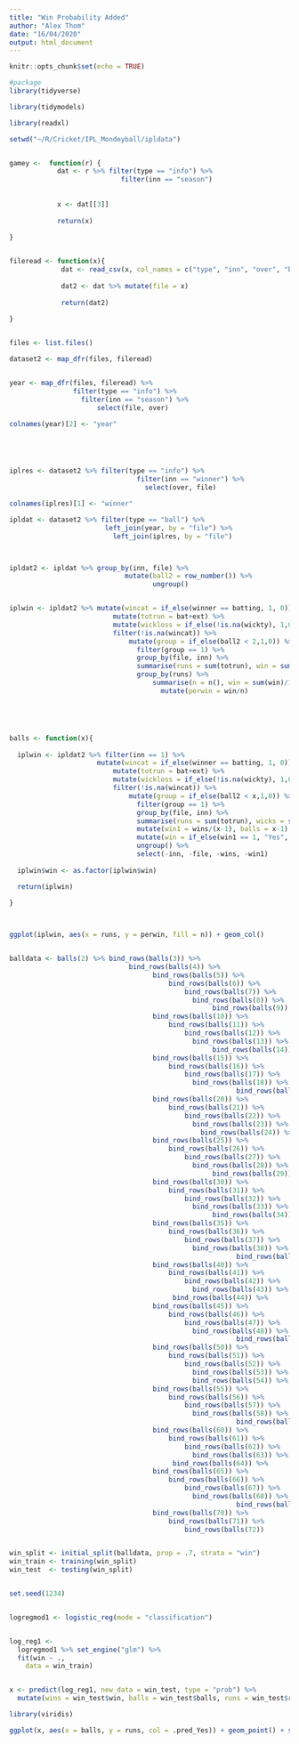 ```yaml
---
title: "Win Probability Added"
author: "Alex Thom"
date: "16/04/2020"
output: html_document
---
```


```r
knitr::opts_chunk$set(echo = TRUE)
```



```r
#package
library(tidyverse)

library(tidymodels)

library(readxl)
```


```r




setwd("~/R/Cricket/IPL_Mondeyball/ipldata")


gamey <-  function(r) {
            dat <- r %>% filter(type == "info") %>%
                            filter(inn == "season")  
            
          
            x <- dat[[3]]
            
            return(x)
  
}


fileread <- function(x){
             dat <- read_csv(x, col_names = c("type", "inn", "over", "batting", "batsman", "nonstrik", "bowler", "bat", "ext", "wickty", "diss"))
             
             dat2 <- dat %>% mutate(file = x)
             
             return(dat2)
  
}


files <- list.files()

dataset2 <- map_dfr(files, fileread)


year <- map_dfr(files, fileread) %>%
                filter(type == "info") %>%
                  filter(inn == "season") %>%
                      select(file, over)

colnames(year)[2] <- "year" 





iplres <- dataset2 %>% filter(type == "info") %>%
                                filter(inn == "winner") %>%
                                  select(over, file)

colnames(iplres)[1] <- "winner"

ipldat <- dataset2 %>% filter(type == "ball") %>%
                        left_join(year, by = "file") %>%
                          left_join(iplres, by = "file") 




```


```r

ipldat2 <- ipldat %>% group_by(inn, file) %>%
                             mutate(ball2 = row_number()) %>%
                                    ungroup()



```



```r


iplwin <- ipldat2 %>% mutate(wincat = if_else(winner == batting, 1, 0)) %>%
                          mutate(totrun = bat+ext) %>%
                          mutate(wickloss = if_else(!is.na(wickty), 1,0))
                          filter(!is.na(wincat)) %>%
                              mutate(group = if_else(ball2 < 2,1,0)) %>%
                                filter(group == 1) %>%
                                group_by(file, inn) %>%
                                summarise(runs = sum(totrun), win = sum(wincat)) %>%
                                group_by(runs) %>%
                                    summarise(n = n(), win = sum(win)/120) %>%
                                      mutate(perwin = win/n)






```


```r

balls <- function(x){
  
  iplwin <- ipldat2 %>% filter(inn == 1) %>%
                      mutate(wincat = if_else(winner == batting, 1, 0)) %>%
                          mutate(totrun = bat+ext) %>%
                          mutate(wickloss = if_else(!is.na(wickty), 1,0)) %>%
                          filter(!is.na(wincat)) %>%
                              mutate(group = if_else(ball2 < x,1,0)) %>%
                                filter(group == 1) %>%
                                group_by(file, inn) %>%
                                summarise(runs = sum(totrun), wicks = sum(wickloss), wins = sum(wincat)) %>%
                                mutate(win1 = wins/(x-1), balls = x-1) %>%
                                mutate(win = if_else(win1 == 1, "Yes", "No")) %>%
                                ungroup() %>%
                                select(-inn, -file, -wins, -win1)
  
  iplwin$win <- as.factor(iplwin$win)

  return(iplwin)
  
}




```




```r


ggplot(iplwin, aes(x = runs, y = perwin, fill = n)) + geom_col()



```




```r


balldata <- balls(2) %>% bind_rows(balls(3)) %>%
                              bind_rows(balls(4)) %>%
                                    bind_rows(balls(5)) %>%
                                        bind_rows(balls(6)) %>%
                                            bind_rows(balls(7)) %>%
                                              bind_rows(balls(8)) %>%
                                                   bind_rows(balls(9)) %>%
                                    bind_rows(balls(10)) %>%
                                        bind_rows(balls(11)) %>%
                                            bind_rows(balls(12)) %>%
                                              bind_rows(balls(13)) %>%
                                                   bind_rows(balls(14)) %>%
                                    bind_rows(balls(15)) %>%
                                        bind_rows(balls(16)) %>%
                                            bind_rows(balls(17)) %>%
                                              bind_rows(balls(18)) %>%
                                                         bind_rows(balls(19)) %>%
                                    bind_rows(balls(20)) %>%
                                        bind_rows(balls(21)) %>%
                                            bind_rows(balls(22)) %>%
                                              bind_rows(balls(23)) %>%
                                                bind_rows(balls(24)) %>%
                                    bind_rows(balls(25)) %>%
                                        bind_rows(balls(26)) %>%
                                            bind_rows(balls(27)) %>%
                                              bind_rows(balls(28)) %>%
                                                   bind_rows(balls(29)) %>%
                                    bind_rows(balls(30)) %>%
                                        bind_rows(balls(31)) %>%
                                            bind_rows(balls(32)) %>%
                                              bind_rows(balls(33)) %>%
                                                   bind_rows(balls(34)) %>%
                                    bind_rows(balls(35)) %>%
                                        bind_rows(balls(36)) %>%
                                            bind_rows(balls(37)) %>%
                                              bind_rows(balls(38)) %>%
                                                         bind_rows(balls(39)) %>%
                                    bind_rows(balls(40)) %>%
                                        bind_rows(balls(41)) %>%
                                            bind_rows(balls(42)) %>%
                                              bind_rows(balls(43)) %>%
                                         bind_rows(balls(44)) %>%
                                    bind_rows(balls(45)) %>%
                                        bind_rows(balls(46)) %>%
                                            bind_rows(balls(47)) %>%
                                              bind_rows(balls(48)) %>%
                                                         bind_rows(balls(49)) %>%
                                    bind_rows(balls(50)) %>%
                                        bind_rows(balls(51)) %>%
                                            bind_rows(balls(52)) %>%
                                              bind_rows(balls(53)) %>%
                                              bind_rows(balls(54)) %>%
                                    bind_rows(balls(55)) %>%
                                        bind_rows(balls(56)) %>%
                                            bind_rows(balls(57)) %>%
                                              bind_rows(balls(58)) %>%
                                                         bind_rows(balls(59)) %>%
                                    bind_rows(balls(60)) %>%
                                        bind_rows(balls(61)) %>%
                                            bind_rows(balls(62)) %>%
                                              bind_rows(balls(63)) %>%
                                         bind_rows(balls(64)) %>%
                                    bind_rows(balls(65)) %>%
                                        bind_rows(balls(66)) %>%
                                            bind_rows(balls(67)) %>%
                                              bind_rows(balls(68)) %>%
                                                         bind_rows(balls(69)) %>%
                                    bind_rows(balls(70)) %>%
                                        bind_rows(balls(71)) %>%
                                            bind_rows(balls(72))



````



```r


win_split <- initial_split(balldata, prop = .7, strata = "win")
win_train <- training(win_split)
win_test  <- testing(win_split)



```



```r

set.seed(1234)


logregmod1 <- logistic_reg(mode = "classification")


log_reg1 <- 
  logregmod1 %>% set_engine("glm") %>%
  fit(win ~ .,
    data = win_train)



```



```r
 
x <- predict(log_reg1, new_data = win_test, type = "prob") %>%
  mutate(wins = win_test$win, balls = win_test$balls, runs = win_test$runs, wicks = win_test$wicks) 

```


```r
library(viridis)

ggplot(x, aes(x = balls, y = runs, col = .pred_Yes)) + geom_point() + scale_color_viridis()



```